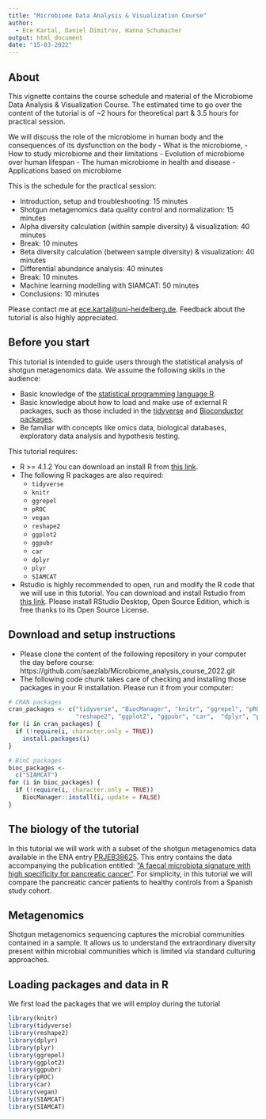 ```yaml
---
title: "Microbiome Data Analysis & Visualization Course"
author: 
  - Ece Kartal, Daniel Dimitrov, Hanna Schumacher
output: html_document 
date: "15-03-2022"
---
```


## About
This vignette contains the course schedule and material of the Microbiome Data Analysis & Visualization Course. 
The estimated time to go over the content of the tutorial is of ~2 hours for theoretical part & 3.5 hours for practical session. 

We will discuss the role of the microbiome in human body and the consequences of its dysfunction on the body
- What is the microbiome,
- How to study microbiome and their limitations 
- Evolution of microbiome over human lifespan
- The human microbiome in health and disease 
- Applications based on microbiome


This is the schedule for the practical session:

- Introduction, setup and troubleshooting: 15 minutes
- Shotgun metagenomics data quality control and normalization: 15 minutes
- Alpha diversity calculation (within sample diversity) & visualization: 40 minutes
- Break: 10 minutes
- Beta diversity calculation (between sample diversity) & visualization: 40 minutes
- Differential abundance analysis: 40 minutes
- Break: 10 minutes
- Machine learning modelling with SIAMCAT: 50 minutes
- Conclusions: 10 minutes

Please contact me at [ece.kartal@uni-heidelberg.de](mailto:ece.kartal@uni-heidelberg.de). 
Feedback about the tutorial is also highly appreciated.

## Before you start

This tutorial is intended to guide users through the statistical analysis of shotgun metagenomics data. 
We assume the following skills in the audience:

- Basic knowledge of the [statistical programming language R](https://www.r-project.org/about.html).
- Basic knowledge about how to load and make use of external R packages, such as those included in the [tidyverse](https://www.tidyverse.org/) and [Bioconductor packages](http://bioconductor.org/).
- Be familiar with concepts like omics data, biological databases, exploratory data analysis and hypothesis testing.

This tutorial requires:

- R >= 4.1.2 You can download an install R from [this link](https://cran.r-project.org/).
- The following R packages are also required:
  - `tidyverse`
  - `knitr`
  - `ggrepel`
  - `pROC`
  - `vegan`
  - `reshape2`
  - `ggplot2`
  - `ggpubr`
  - `car`
  - `dplyr`
  - `plyr`
  - `SIAMCAT`
  
- Rstudio is highly recommended to open, run and modify the R code that we will use in this tutorial. You can download and install Rstudio from [this link](https://www.rstudio.com/products/rstudio/download/). Please install RStudio Desktop, Open Source Edition, which is free thanks to its Open Source License.  

## Download and setup instructions

- Please clone the content of the following repository in your computer the day before course: https://github.com/saezlab/Microbiome_analysis_course_2022.git
- The following code chunk takes care of checking and installing those packages in your R installation. Please run it from your computer: 

```r
# CRAN packages
cran_packages <- c("tidyverse", "BiocManager", "knitr", "ggrepel", "pROC", "vegan",
                   "reshape2", "ggplot2", "ggpubr", "car",  "dplyr", "plyr")
for (i in cran_packages) {
  if (!require(i, character.only = TRUE))
    install.packages(i)
}

# BioC packages
bioc_packages <-
  c("SIAMCAT")
for (i in bioc_packages) {
  if (!require(i, character.only = TRUE))
    BiocManager::install(i, update = FALSE)
} 
```

## The biology of the tutorial

In this tutorial we will work with a subset of the shotgun metagenomics data available in the ENA entry [PRJEB38625](https://www.ebi.ac.uk/ena/browser/view/PRJEB47605?show=reads). This entry contains the data accompanying the publication entitled: ["A faecal microbiota signature with high specificity for pancreatic cancer"](https://gut.bmj.com/content/early/2022/01/26/gutjnl-2021-324755). For simplicity, in this tutorial we will compare the pancreatic cancer patients to healthy controls from a Spanish study cohort.

## Metagenomics

Shotgun metagenomics sequencing captures the microbial communities contained in a sample. It allows us to understand the extraordinary diversity present within microbial communities which is limited via standard culturing approaches. 

## Loading packages and data in R

We first load the packages that we will employ during the tutorial

```r
library(knitr)
library(tidyverse)
library(reshape2)
library(dplyr)
library(plyr)
library(ggrepel)
library(ggplot2)
library(ggpubr)
library(pROC)
library(car)
library(vegan)
library(SIAMCAT)
library(SIAMCAT)
```